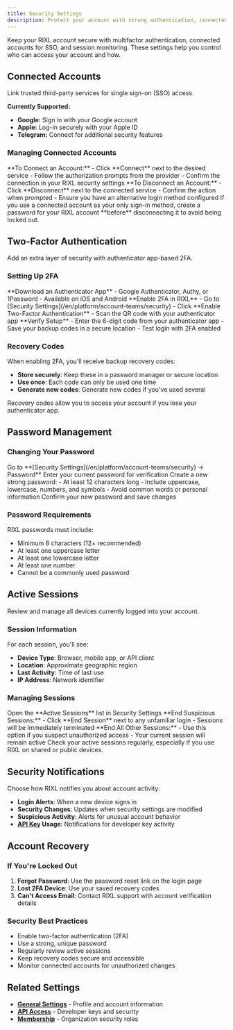 ```yaml
---
title: Security Settings
description: Protect your account with strong authentication, connected accounts, and active monitoring.
---
```




Keep your RIXL account secure with multifactor authentication, connected accounts for SSO, and session monitoring.
These settings help you control who can access your account and how.

## Connected Accounts

Link trusted third-party services for single sign-on (SSO) access.

**Currently Supported:**
- **Google:** Sign in with your Google account
- **Apple:** Log-in securely with your Apple ID
- **Telegram:** Connect for additional security features

### Managing Connected Accounts

<Steps>
  <Step>
    **To Connect an Account:**
    - Click **Connect** next to the desired service
    - Follow the authorization prompts from the provider
    - Confirm the connection in your RIXL security settings
  </Step>

  <Step>
    **To Disconnect an Account:**
    - Click **Disconnect** next to the connected service
    - Confirm the action when prompted
    - Ensure you have an alternative login method configured
  </Step>
</Steps>

<Callout type="warn" title="Before Disconnecting">
  If you use a connected account as your only sign-in method, create a password for your RIXL account **before**
  disconnecting it to avoid being locked out.
</Callout>

## Two-Factor Authentication

Add an extra layer of security with authenticator app-based 2FA.

### Setting Up 2FA

<Steps>
  <Step>
    **Download an Authenticator App**
    - Google Authenticator, Authy, or 1Password
    - Available on iOS and Android
  </Step>

  <Step>
    **Enable 2FA in RIXL**
    - Go to [Security Settings](/en/platform/account-teams/security)
    - Click **Enable Two-Factor Authentication**
    - Scan the QR code with your authenticator app
  </Step>

  <Step>
    **Verify Setup**
    - Enter the 6-digit code from your authenticator app
    - Save your backup codes in a secure location
    - Test login with 2FA enabled
  </Step>
</Steps>

### Recovery Codes

When enabling 2FA, you'll receive backup recovery codes:

- **Store securely**: Keep these in a password manager or secure location
- **Use once**: Each code can only be used one time
- **Generate new codes**: Generate new codes if you've used several

<Callout type="info">
  Recovery codes allow you to access your account if you lose your authenticator app.
</Callout>

## Password Management

### Changing Your Password

<Steps>
  <Step>
    Go to **[Security Settings](/en/platform/account-teams/security) → Password**
  </Step>

  <Step>
    Enter your current password for verification
  </Step>

  <Step>
    Create a new strong password:
    - At least 12 characters long
    - Include uppercase, lowercase, numbers, and symbols
    - Avoid common words or personal information
  </Step>

  <Step>
    Confirm your new password and save changes
  </Step>
</Steps>

### Password Requirements

RIXL passwords must include:
- Minimum 8 characters (12+ recommended)
- At least one uppercase letter
- At least one lowercase letter
- At least one number
- Cannot be a commonly used password

## Active Sessions

Review and manage all devices currently logged into your account.

### Session Information

For each session, you'll see:
- **Device Type**: Browser, mobile app, or API client
- **Location**: Approximate geographic region
- **Last Activity**: Time of last use
- **IP Address**: Network identifier

### Managing Sessions

<Steps>
  <Step>
    Open the **Active Sessions** list in Security Settings
  </Step>

  <Step>
    **End Suspicious Sessions:**
    - Click **End Session** next to any unfamiliar login
    - Sessions will be immediately terminated
  </Step>

  <Step>
    **End All Other Sessions:**
    - Use this option if you suspect unauthorized access
    - Your current session will remain active
  </Step>
</Steps>

<Callout type="tip">
  Check your active sessions regularly, especially if you use RIXL on shared or public devices.
</Callout>

## Security Notifications

Choose how RIXL notifies you about account activity:

- **Login Alerts**: When a new device signs in
- **Security Changes**: Updates when security settings are modified
- **Suspicious Activity**: Alerts for unusual account behavior
- **[API Key](/en/platform/api-documentation/create-key) Usage**: Notifications for developer key activity

## Account Recovery

### If You're Locked Out

1. **Forgot Password**: Use the password reset link on the login page
2. **Lost 2FA Device**: Use your saved recovery codes
3. **Can't Access Email**: Contact RIXL support with account verification details

### Security Best Practices

- Enable two-factor authentication (2FA)
- Use a strong, unique password
- Regularly review active sessions
- Keep recovery codes secure and accessible
- Monitor connected accounts for unauthorized changes

## Related Settings

- **[General Settings](/en/platform/account-teams/general-settings)** - Profile and account information
- **[API Access](/en/platform/api-documentation/create-key)** - Developer keys and security
- **[Membership](/en/platform/account-teams/membership)** - Organization security roles